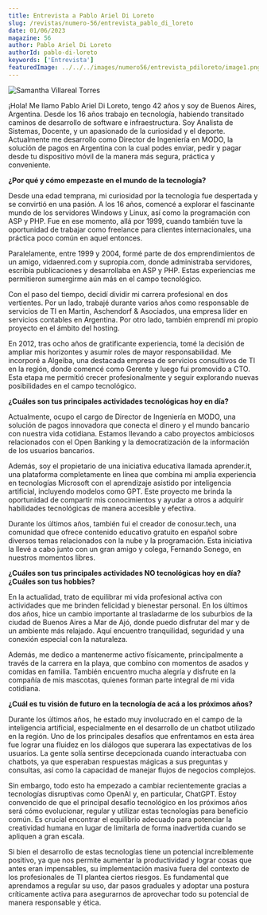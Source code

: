 ---
title: Entrevista a Pablo Ariel Di Loreto
slug: /revistas/numero-56/entrevista_pablo_di_loreto
date: 01/06/2023
magazine: 56
author: Pablo Ariel Di Loreto
authorId: pablo-di-loreto
keywords: ['Entrevista']
featuredImage: ../../../images/numero56/entrevista_pdiloreto/image1.png
---

![Samantha Villareal Torres](../../../images/numero56/entrevista_pdiloreto/image1.png/image1.png#author) 

¡Hola! Me llamo Pablo Ariel Di Loreto, tengo 42 años y soy de Buenos Aires, Argentina. 
Desde los 16 años trabajo en tecnología, habiendo transitado caminos de desarrollo de software e infraestructura.
Soy Analista de Sistemas, Docente, y un apasionado de la curiosidad y el deporte.
Actualmente me desarrollo como Director de Ingeniería en MODO, la solución de pagos en Argentina con la cual podes enviar, 
pedir y pagar desde tu dispositivo móvil de la manera más segura, práctica y conveniente.


**¿Por qué y cómo empezaste en el mundo de la tecnología?**

Desde una edad temprana, mi curiosidad por la tecnología fue despertada
y se convirtió en una pasión. A los 16 años, comencé a explorar el
fascinante mundo de los servidores Windows y Linux, así como la
programación con ASP y PHP. Fue en ese momento, allá por 1999, cuando
también tuve la oportunidad de trabajar como freelance para clientes
internacionales, una práctica poco común en aquel entonces.

Paralelamente, entre 1999 y 2004, formé parte de dos emprendimientos de
un amigo, vidaenred.com y supropia.com, donde administraba servidores,
escribía publicaciones y desarrollaba en ASP y PHP. Estas experiencias
me permitieron sumergirme aún más en el campo tecnológico.

Con el paso del tiempo, decidí dividir mi carrera profesional en dos
vertientes. Por un lado, trabajé durante varios años como responsable de
servicios de TI en Martin, Aschendorf & Asociados, una empresa líder en
servicios contables en Argentina. Por otro lado, también emprendí mi
propio proyecto en el ámbito del hosting.

En 2012, tras ocho años de gratificante experiencia, tomé la decisión de
ampliar mis horizontes y asumir roles de mayor responsabilidad. Me
incorporé a Algeiba, una destacada empresa de servicios consultivos de
TI en la región, donde comencé como Gerente y luego fui promovido a CTO.
Esta etapa me permitió crecer profesionalmente y seguir explorando
nuevas posibilidades en el campo tecnológico.

**¿Cuáles son tus principales actividades tecnológicas hoy en día?**

Actualmente, ocupo el cargo de Director de Ingeniería en MODO, una
solución de pagos innovadora que conecta el dinero y el mundo bancario
con nuestra vida cotidiana. Estamos llevando a cabo proyectos ambiciosos
relacionados con el Open Banking y la democratización de la información
de los usuarios bancarios.

Además, soy el propietario de una iniciativa educativa llamada
aprender.it, una plataforma completamente en línea que combina mi amplia
experiencia en tecnologías Microsoft con el aprendizaje asistido por
inteligencia artificial, incluyendo modelos como GPT. Este proyecto me
brinda la oportunidad de compartir mis conocimientos y ayudar a otros a
adquirir habilidades tecnológicas de manera accesible y efectiva.

Durante los últimos años, también fui el creador de conosur.tech, una
comunidad que ofrece contenido educativo gratuito en español sobre
diversos temas relacionados con la nube y la programación. Esta
iniciativa la llevé a cabo junto con un gran amigo y colega, Fernando
Sonego, en nuestros momentos libres.

**¿Cuáles son tus principales actividades NO tecnológicas hoy en día?
¿Cuáles son tus hobbies?**

En la actualidad, trato de equilibrar mi vida profesional activa con
actividades que me brinden felicidad y bienestar personal. En los
últimos dos años, hice un cambio importante al trasladarme de los
suburbios de la ciudad de Buenos Aires a Mar de Ajó, donde puedo
disfrutar del mar y de un ambiente más relajado. Aquí encuentro
tranquilidad, seguridad y una conexión especial con la naturaleza.

Además, me dedico a mantenerme activo físicamente, principalmente a
través de la carrera en la playa, que combino con momentos de asados y
comidas en familia. También encuentro mucha alegría y disfrute en la
compañía de mis mascotas, quienes forman parte integral de mi vida
cotidiana.

**¿Cuál es tu visión de futuro en la tecnología de acá a los próximos
años?**

Durante los últimos años, he estado muy involucrado en el campo de la
inteligencia artificial, especialmente en el desarrollo de un chatbot
utilizado en la región. Uno de los principales desafíos que enfrentamos
en esta área fue lograr una fluidez en los diálogos que superara las
expectativas de los usuarios. La gente solía sentirse decepcionada
cuando interactuaba con chatbots, ya que esperaban respuestas mágicas a
sus preguntas y consultas, así como la capacidad de manejar flujos de
negocios complejos.

Sin embargo, todo esto ha empezado a cambiar recientemente gracias a
tecnologías disruptivas como OpenAI y, en particular, ChatGPT. Estoy
convencido de que el principal desafío tecnológico en los próximos años
será cómo evolucionar, regular y utilizar estas tecnologías para
beneficio común. Es crucial encontrar el equilibrio adecuado para
potenciar la creatividad humana en lugar de limitarla de forma
inadvertida cuando se apliquen a gran escala.

Si bien el desarrollo de estas tecnologías tiene un potencial
increíblemente positivo, ya que nos permite aumentar la productividad y
lograr cosas que antes eran impensables, su implementación masiva fuera
del contexto de los profesionales de TI plantea ciertos riesgos. Es
fundamental que aprendamos a regular su uso, dar pasos graduales y
adoptar una postura críticamente activa para asegurarnos de aprovechar
todo su potencial de manera responsable y ética.
